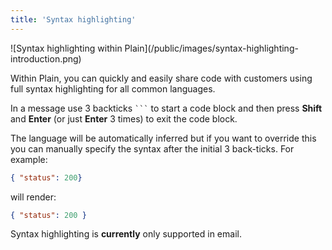 ```yaml
---
title: 'Syntax highlighting'
---
```


<Frame>
  ![Syntax highlighting within Plain](/public/images/syntax-highlighting-introduction.png)
</Frame>

Within Plain, you can quickly and easily share code with customers using full syntax highlighting for all common languages.

In a message use 3 backticks ` ``` ` to start a code block and then press **Shift** and **Enter** (or just **Enter** 3 times) to exit the code block.

The language will be automatically inferred but if you want to override this you can manually specify the syntax after the initial 3 back-ticks. For example:

```json
{ "status": 200}
```

will render:

```json
{ "status": 200 }
```

<Warning>Syntax highlighting is **currently** only supported in email.</Warning>
